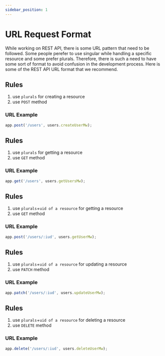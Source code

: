 ```yaml
---
sidebar_position: 1
---
```


# URL Request Format

While working on REST API, there is some URL pattern that need to be followed. Some people perefer to use singular while handling a specific resource and some prefer plurals. Therefore, there is such a need to have some sort of format to avoid confusion in the development process. Here is some of the REST API URL format that we recommend.


<Tabs groupId="url-resource">
  <TabItem value="create" label="Create a Resource" default>

## Rules

1. use `plurals` for creating a resource
2. use `POST` method

### URL Example

```js title="src/components/users/route.js"
app.post('/users', users.createUserMw);
```

  </TabItem>

  <TabItem value="gets" label="Get all Resource">

## Rules

1. use `plurals` for getting a resource
2. use `GET` method

### URL Example

```js title="src/components/users/route.js"
app.get('/users', users.getUsersMw);
```

  </TabItem>

  <TabItem value="get" label="Get a Resource">

## Rules

1. use `plurals`+`uid of a resource` for getting a resource
2. use `GET` method

### URL Example

```js title="src/components/users/route.js"
app.post('/users/:iud', users.getUserMw);
```

  </TabItem>

  <TabItem value="update" label="Update a Resource">

## Rules

1. use `plurals`+`uid of a resource` for updating a resource
2. use `PATCH` method

### URL Example

```js title="src/components/users/route.js"
app.patch('/users/:iud', users.updateUserMw);
```

  </TabItem>

  <TabItem value="delete" label="Delete a Resource">

## Rules

1. use `plurals`+`uid of a resource` for deleting a resource
2. use `DELETE` method

### URL Example

```js title="src/components/users/route.js"
app.delete('/users/:iud', users.deleteUserMw);
```

  </TabItem>
</Tabs>
